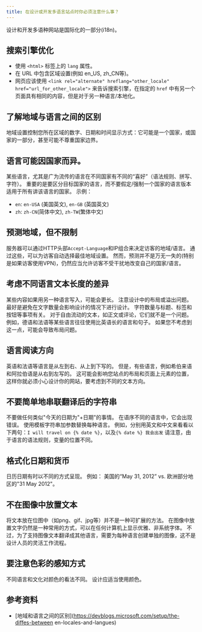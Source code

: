 ```yaml
---
title: 在设计或开发多语言站点时你必须注意什么事？
---
```


设计和开发多语种网站是国际化的一部分(i18n)。

## 搜索引擎优化

-   使用 `<html>` 标签上的 `lang` 属性。
-   在 URL 中包含区域设置(例如 en_US, zh_CN等)。
-   网页应该使用 `<link rel="alternate" hreflang="other_locale" href="url_for_other_locale">` 来告诉搜索引擎，在指定的 `href` 中有另一个页面具有相同的内容，但是对于另一种语言/本地化。

## 了解地域与语言之间的区别

地域设置控制您所在区域的数字、日期和时间显示方式：它可能是一个国家，或国家的一部分，甚至可能不尊重国家边界。

## 语言可能因国家而异。

某些语言，尤其是广为流传的语言在不同国家有不同的“喜好”（语法规则、拼写、字符）。 重要的是要区分目标国家的语言，而不要假定/强制一个国家的语言版本适用于所有讲该语言的国家。 示例：

-   `en`: `en-USA` (美国英文), `en-GB` (英国英文)
-   `zh`: `zh-CN`(简体中文), `zh-TW`(繁体中文)

## 预测地域，但不限制

服务器可以通过HTTP头部`Accept-Language`和IP组合来决定访客的地域/语言。 通过这些，可以为访客自动选择最佳地域设置。 然而，预测并不是万无一失的(特别是如果访客使用VPN)，仍然应当允许访客不受干扰地改变自己的国家/语言。

## 考虑不同语言文本长度的差异

某些内容如果用另一种语言写入，可能会更长。 注意设计中的布局或溢出问题。 最好是避免在文字数量会影响设计的情况下进行设计。 字符数量与标题、标签和按钮等事项有关。 对于自由流动的文本，如正文或评论，它们就不是一个问题。 例如，德语和法语等某些语言往往使用比英语长的语言和句子。 如果您不考虑到这一点，可能会导致布局问题。

## 语言阅读方向

英语和法语等语言是从左到右、从上到下写的。 但是，有些语言，例如希伯来语和阿拉伯语是从右到左写的。 这可能会影响您站点的布局和页面上元素的位置， 这样你就必须小心设计你的网站，要考虑到不同的文本方向。

## 不要简单地串联翻译后的字符串

不要做任何类似"今天的日期为"+日期"的事情。 在语序不同的语言中，它会出现错误。 使用模板字符串加参数替换每种语言。 例如，分别用英文和中文来看看以下两句：`I will travel on {% date %}`，以及`{% date %} 我会出发` 请注意，由于语言的语法规则，变量的位置不同。

## 格式化日期和货币

日历日期有时以不同的方式呈现。 例如： 美国的“May 31, 2012” vs. 欧洲部分地区的"31 May 2012"。

## 不在图像中放置文本

将文本放在位图中（如png、gif、jpg等）并不是一种可扩展的方法。 在图像中放置文字仍然是一种常用的方式，可以在任何计算机上显示优雅、非系统字体。 不过，为了支持图像文本翻译成其他语言，需要为每种语言创建单独的图像，这不是设计人员的灵活工作流程。

## 要注意色彩的感知方式

不同语言和文化对颜色的看法不同。 设计应适当使用颜色。

## 参考资料

-   [地域和语言之间的区别]\(https://devblogs.microsoft.com/setup/the-diffes-between en-locales-and-langues)
